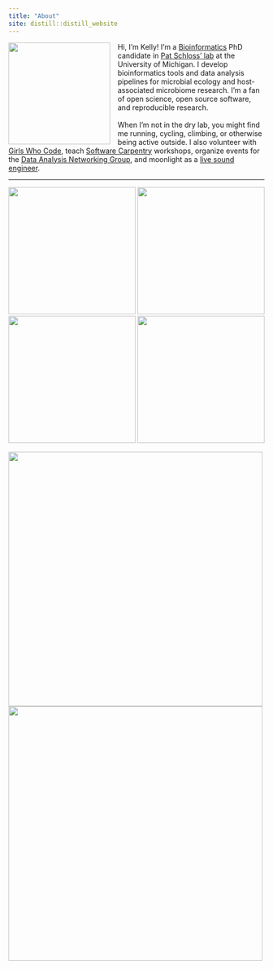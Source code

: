 ```yaml
---
title: "About"
site: distill::distill_website
---
```

<style>
img.left {
  float: left;
}
</style>

<p>
<img src="images/pibs_profile.jpg" class="left"  style="width:200px;height:200px;margin-right:15px">
Hi, I'm Kelly! I'm a
[Bioinformatics](https://medicine.umich.edu/dept/computational-medicine-bioinformatics)
PhD candidate in [Pat Schloss' lab](http://www.schlosslab.org/) at the
University of Michigan. I develop bioinformatics tools and
data analysis pipelines for microbial ecology and host-associated microbiome research.
I'm a fan of open science, open source software, and reproducible research.
<br><br>
When I'm not in the dry lab, you might find me running, cycling, climbing, or 
otherwise being active outside. 
I also volunteer with [Girls Who Code](http://umich.edu/~girlswc/), 
teach [Software Carpentry](https://umswc.github.io/) workshops, 
organize events for the [Data Analysis Networking Group](https://um-dang.github.io), 
and moonlight as a [live sound engineer](https://sovacool.dev/latex-cv/sound.pdf).
</p>

---

<a href="http://www.schlosslab.org/"><img src="images/logo_mothur.png" width="250"></a> 
<a href="https://um-dang.github.io"><img src="images/logo_DANG.png" width="250"></a> 
<a href="http://umich.edu/~girlswc/"><img src="images/logo_GWC-DCMB.png" width="250"></a> 
<a href="http://umcarpentries.github.io/"><img src="images/logo_SWC.svg" width="250"></a> 

<a href="https://github.com/kelly-sovacool"><img src="https://raw.githubusercontent.com/kelly-sovacool/meta-repo/master/figures/language_all_bytes_n6.png" width="500"></a> 
<a href="http://bit.ly/strava-kelly"><img src="images/watermoo.jpg" width="500"></a>
